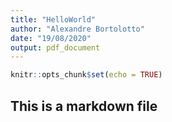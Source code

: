 ```yaml
---
title: "HelloWorld"
author: "Alexandre Bortolotto"
date: "19/08/2020"
output: pdf_document
---
```


```r
knitr::opts_chunk$set(echo = TRUE)
```

## This is a markdown file
